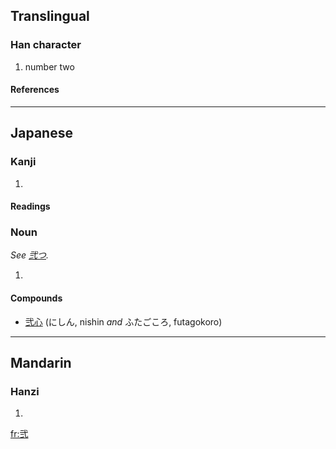 ==Translingual==

===Han character===
{{Han char|rn=56|rad=弋|as=03|sn=6|four=|canj=一心一一 (MPMM)}}

# number two

====References====
{{Han ref|kx=0355.061|hdz=10558.061|uh=5F10|ud=24336}}

----

==Japanese==

===Kanji===
{{ja-kanji|grade=c|rs=弋03}}

# {{defn|Japanese}}

====Readings====
{{ja-readings|on=[[に]] (ni), [[じ]] (ji)|kun=[[ふたつ]] (futa''tsu'')}}

===Noun===
''See [[弐つ]].''
# {{defn|Japanese}}

====Compounds====
*[[弐心]] (にしん, nishin ''and'' ふたごころ, futagokoro)

----

==Mandarin==

===Hanzi===
{{cmn-hanzi|pin=[[èr]] ([[er4]])|wg=erh<sup>4</sup>}}

# {{defn|Mandarin}}

[[fr:弐]]